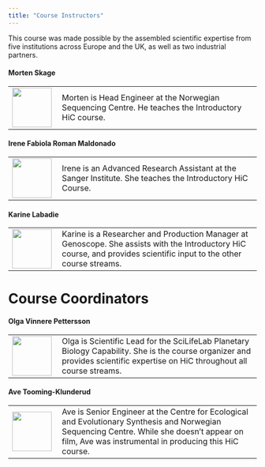 ```yaml
---
title: "Course Instructors"
---
```


This course was made possible by the assembled scientific expertise from five institutions across Europe and the UK, as well as two industrial partners.

#### Morten Skage 
<table>
<tr>
    <td style="width: 20%;"><img src="img/images-5.png" alt="" width="80"></td>
    <td style="width: 80%;">Morten is Head Engineer at the Norwegian Sequencing Centre. He teaches the Introductory HiC course.</td>
</tr>
</table>

#### Irene Fabiola Roman Maldonado
<table>
<tr>
    <td style="width: 20%;"><img src="img/sanger.jpg" alt="" width="80"></td>
    <td style="width: 80%;">Irene is an Advanced Research Assistant at the Sanger Institute. She teaches the Introductory HiC Course.</td>
</tr>
</table>

#### Karine Labadie 
<table>
<tr>
    <td style="width: 20%;"><img src="img/logo_Genoscope_ORIG_344.gif" alt="" width="80"></td>
    <td style="width: 80%;">Karine is a Researcher and Production Manager at Genoscope. She assists with the Introductory HiC course, and provides scientific input to the other course streams.</td>
</tr>
</table>

# Course Coordinators
#### Olga Vinnere Pettersson
<table>
<tr>
    <td style="width: 20%;"><img src="img/SciLifeLab_Logotype_Green_POS.png" alt="" width="80"></td>
    <td style="width: 80%;">Olga is Scientific Lead for the SciLifeLab Planetary Biology Capability. She is the course organizer and provides scientific expertise on HiC throughout all course streams.</td>
</tr>
</table>

#### Ave Tooming-Klunderud
<table>
<tr>
    <td style="width: 20%;"><img src="img/images-5.png" alt="" width="80"></td>
    <td style="width: 80%;">Ave is Senior Engineer at the Centre for Ecological and Evolutionary Synthesis and Norwegian Sequencing Centre. While she doesn't appear on film, Ave was instrumental in producing this HiC course.</td>
</tr>
</table>